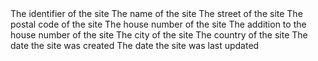 <ResponseField name="id" type="integer">
  The identifier of the site
</ResponseField>
<ResponseField name="name" type="string">
  The name of the site
</ResponseField>
<ResponseField name="street" type="string">
  The street of the site
</ResponseField>
<ResponseField name="postal_code" type="string">
  The postal code of the site
</ResponseField>
<ResponseField name="house_number" type="string">
  The house number of the site
</ResponseField>
<ResponseField name="house_number_addition" type="string">
  The addition to the house number of the site
</ResponseField>
<ResponseField name="city" type="string">
  The city of the site
</ResponseField>
<ResponseField name="country" type="string">
  The country of the site
</ResponseField>
<ResponseField name="created_at" type="string">
  The date the site was created
</ResponseField>
<ResponseField name="updated_at" type="string">
  The date the site was last updated
</ResponseField>